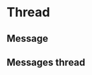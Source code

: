 
<Meta title="Components/Thread" component={Thread} />

# Thread

## Message

<Canvas>
  <Story name="Message">
    <Message
      name="Luke Skywalker"
      photoURL="https://upload.wikimedia.org/wikipedia/en/9/9b/Luke_Skywalker.png"
      message="May the force be with you"
      createdAt={new Date()}
      onSave={console.log}
      onEdit={console.log}
      OnDelete={console.log}
    />
  </Story>
</Canvas>

## Messages thread

<Canvas>
  <Story name="Messages thread">
    <Thread
      messages={[
        {
          id: 'message1',
          name: 'Luke Skywalker',
          photoURL: 'https://upload.wikimedia.org/wikipedia/en/9/9b/Luke_Skywalker.png',
          message: 'May the force be with you',
          createdAt: new Date(),
        },
        {
          id: 'message2',
          name: 'Darth Vader',
          photoURL: 'https://upload.wikimedia.org/wikipedia/en/7/76/Darth_Vader.jpg',
          message: 'Luke, I am your father',
          createdAt: new Date(),
        },
        {
          id: 'message3',
          name: 'Luke Skywalker',
          photoURL: 'https://upload.wikimedia.org/wikipedia/en/9/9b/Luke_Skywalker.png',
          message: 'Noooooooooooo !!!!!',
          createdAt: new Date(),
        },
      ]}
      onSaveMessage={console.log}
      onEditMessage={console.log}
      onDeleteMessage={console.log}
    />
  </Story>
</Canvas>
